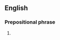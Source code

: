==English==

===Prepositional phrase===
{{head|en|prepositional phrase}}

# {{alternative form of|like a chicken with its head cut off|lang=en}}